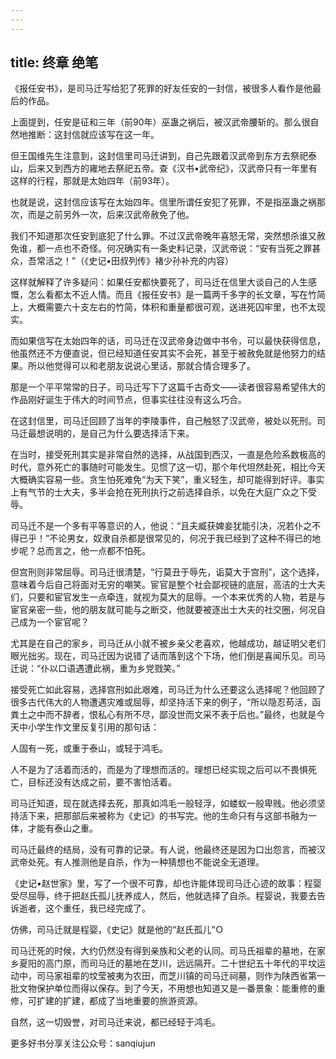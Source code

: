 ```yaml
---
---
---
```

title: 终章 绝笔
---




《报任安书》，是司马迁写给犯了死罪的好友任安的一封信，被很多人看作是他最后的作品。

上面提到，任安是征和三年（前90年）巫蛊之祸后，被汉武帝腰斩的。那么很自然地推断：这封信就应该写在这一年。

但王国维先生注意到，这封信里司马迁讲到，自己先跟着汉武帝到东方去祭祀泰山，后来又到西方的雍地去祭祀五帝。查《汉书•武帝纪》，汉武帝只有一年里有这样的行程，那就是太始四年（前93年）。

也就是说，这封信应该写在太始四年。信里所谓任安犯了死罪，不是指巫蛊之祸那次，而是之前另外一次，后来汉武帝赦免了他。

我们不知道那次任安到底犯了什么罪。不过汉武帝晚年喜怒无常，突然想杀谁又赦免谁，都一点也不奇怪。何况确实有一条史料记录，汉武帝说：“安有当死之罪甚众，吾常活之！”（《史记•田叔列传》褚少孙补充的内容）

这样就解释了许多疑问：如果任安都快要死了，司马迁在信里大谈自己的人生感慨，怎么看都太不近人情。而且《报任安书》是一篇两千多字的长文章，写在竹简上，大概需要六十支左右的竹简，体积和重量都很可观，送进死囚牢里，也不太现实。

而如果信写在太始四年的话，司马迁在汉武帝身边做中书令，可以最快获得信息，他虽然还不方便直说，但已经知道任安其实不会死，甚至于被赦免就是他努力的结果。所以他觉得可以和老朋友说说心里话，那就合情合理多了。

那是一个平平常常的日子，司马迁写下了这篇千古奇文——读者很容易希望伟大的作品刚好诞生于伟大的时间节点，但事实往往没有这么巧合。

在这封信里，司马迁回顾了当年的李陵事件，自己触怒了汉武帝，被处以死刑。司马迁最想说明的，是自己为什么要选择活下来。

在当时，接受死刑其实是非常自然的选择，从战国到西汉，一直是危险系数极高的时代，意外死亡的事随时可能发生。见惯了这一切，那个年代坦然赴死，相比今天大概确实容易一些。贪生怕死难免“为天下笑”，重义轻生，却可能得到好评。事实上有气节的士大夫，多半会抢在死刑执行之前选择自杀，以免在大庭广众之下受辱。

司马迁不是一个多有平等意识的人，他说：“且夫臧获婢妾犹能引决，况若仆之不得已乎！”不论男女，奴隶自杀都是很常见的，何况于我已经到了这种不得已的地步呢？总而言之，他一点都不怕死。

但宫刑则非常屈辱。司马迁很清楚，“行莫丑于辱先，诟莫大于宫刑”，这个选择，意味着今后自己将面对无穷的嘲笑。宦官是整个社会鄙视链的底层，高洁的士大夫们，只要和宦官发生一点牵连，就视为莫大的屈辱。一个本来优秀的人物，若是与宦官亲密一些，他的朋友就可能与之断交，他就要被逐出士大夫的社交圈，何况自己成为一个宦官呢？

尤其是在自己的家乡，司马迁从小就不被乡亲父老喜欢，他越成功，越证明父老们眼光拙劣。现在，司马迁因为说错了话而落到这个下场，他们倒是喜闻乐见。司马迁说：“仆以口语遇遭此祸，重为乡党戮笑。”

接受死亡如此容易，选择宫刑如此艰难，司马迁为什么还要这么选择呢？他回顾了很多古代伟大的人物遭遇灾难或屈辱，却坚持活下来的例子，“所以隐忍苟活，函粪土之中而不辞者，恨私心有所不尽，鄙没世而文采不表于后也。”最终，也就是今天中小学生作文里反复引用的那句话：

人固有一死，或重于泰山，或轻于鸿毛。

人不是为了活着而活的，而是为了理想而活的。理想已经实现之后可以不畏惧死亡，目标还没有达成之前，要不害怕活着。

司马迁知道，现在就选择去死，那真如鸿毛一般轻浮，如蝼蚁一般卑贱。他必须坚持活下来，把那部后来被称为《史记》的书写完。他的生命只有与这部书融为一体，才能有泰山之重。

司马迁最终的结局，没有可靠的记录。有人说，他最终还是因为口出怨言，而被汉武帝处死。有人推测他是自杀，作为一种猜想也不能说全无道理。

《史记•赵世家》里，写了一个很不可靠，却也许能体现司马迁心迹的故事：程婴受尽屈辱，终于把赵氏孤儿抚养成人，然后，他就选择了自杀。程婴说，我要去告诉逝者，这个重任，我已经完成了。

仿佛，司马迁就是程婴，《史记》就是他的“赵氏孤儿”Ｏ

司马迁死的时候，大约仍然没有得到亲族和父老的认同。司马氏祖辈的墓地，在家乡夏阳的高门原，而司马迁的墓地在芝川，远远隔开。二十世纪五十年代的平坟运动中，司马家祖辈的坟莹被夷为农田，而芝川镇的司马迁祠墓，则作为陕西省第一批文物保护单位而得以保存。到了今天，不用想也知道又是一番景象：能重修的重修，可扩建的扩建，都成了当地重要的旅游资源。

自然，这一切毁誉，对司马迁来说，都已经轻于鸿毛。

更多好书分享关注公众号：sanqiujun